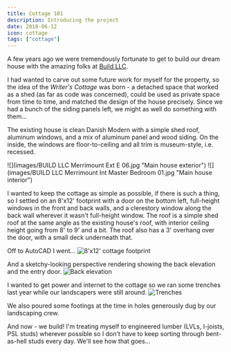 ```yaml
---
title: Cottage 101
description: Introducing the project
date: 2018-06-12
icon: cottage
tags: ["cottage"]
---
```


A few years ago we were tremendously fortunate to get to build our dream house with the amazing folks at [Build LLC](https://www.buildllc.com/).

I had wanted to carve out some future work for myself for the property, so the idea of the _Writer's Cottage_ was born - 
a detached space that worked as a shed (as far as code was concerned), could be used as private space from time to time,
and matched the design of the house precisely. Since we had a bunch of the siding panels left, we might as well do something with them...

The existing house is clean Danish Modern with a simple shed roof, aluminum windows, and a mix of aluminum panel and wood siding.
On the inside, the windows are floor-to-ceiling and all trim is museum-style, i.e. recessed.

![](images/BUILD LLC Merrimount Ext E 06.jpg "Main house exterior")
![](images/BUILD LLC Merrimount Int Master Bedroom 01.jpg "Main house interior")

I wanted to keep the cottage as simple as possible, if there is such a thing, so I settled on an 8'x12' footprint
with a door on the bottom left, full-height windows in the front and back walls, and a clerestory window along the back wall wherever it wasn't full-height window.
The roof is a simple shed roof at the same angle as the existing house's roof, with interior ceiling height going from 8' to 9' and a bit. 
The roof also has a 3' overhang over the door, with a small deck underneath that.

Off to AutoCAD I went...
![](images/autocad-top.png "8'x12' cottage footprint")

And a sketchy-looking perspective rendering showing the back elevation and the entry door.
![](images/autocad-3d-back.png "Back elevation")

I wanted to get power and internet to the cottage so we ran some trenches last year while our landscapers were still around.
![](images/IMG_20170129_151022.jpg "Trenches")

We also poured some footings at the time in holes generously dug by our landscaping crew.

And now - we build! 
I'm treating myself to engineered lumber (LVLs, I-joists, PSL studs) wherever possible so I don't have to keep sorting through bent-as-hell studs every day.
We'll see how that goes...